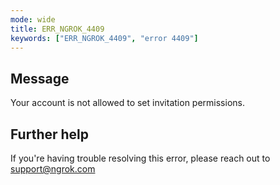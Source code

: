 ```yaml
---
mode: wide
title: ERR_NGROK_4409
keywords: ["ERR_NGROK_4409", "error 4409"]
---
```


## Message

Your account is not allowed to set invitation permissions.

## Further help

If you're having trouble resolving this error, please reach out to [support@ngrok.com](mailto:support@ngrok.com?subject=Help%20with%20ERR_NGROK_4409)
